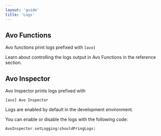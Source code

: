 ```yaml
---
layout: 'guide'
title: 'Logs'
---
```



## Avo Functions

Avo functions print logs prefixed with `[avo]`

Learn about controlling the logs output in Avo Functions <Link passHref href="/implementation/custom-loggers"><a>in the reference section</a></Link>.

## Avo Inspector

Avo Inspector prints logs prefixed with

`[avo] Avo Inspector`

Logs are enabled by default in the development environment.

You can enable or disable the logs with the following code:

```swift
AvoInspector.setLogging(shouldPringLogs)
```
